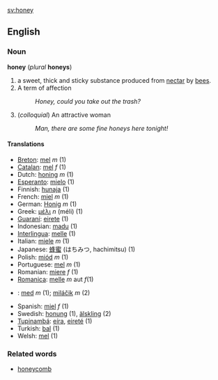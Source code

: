 [[sv:honey]]
==English==
===Noun===
'''honey''' (''plural'' '''honeys''')

#a sweet, thick and sticky substance produced from [[nectar]] by [[bee|bees]].
#A term of affection
#: ''Honey, could you take out the trash?''
#(''colloquial'') An attractive woman
#: ''Man, there are some fine honeys here tonight!''

====Translations====
*[[Breton]]: [[mel]] ''m'' (1)
*[[Catalan]]: [[mel]] ''f'' (1)
*Dutch: [[honing]] ''m'' (1)
*[[Esperanto]]: [[mielo]] (1)
*Finnish: [[hunaja]] (1)
*French: [[miel]] ''m'' (1)
*German: [[Honig]] ''m'' (1)
*Greek: [[μέλι]] ''n'' (méli) (1)
*[[Guaraní]]: [[eirete]] (1)
*Indonesian: [[madu]] (1)
*[[Interlingua]]: [[melle]] (1)
*Italian: [[miele]] ''m'' (1)
*Japanese: [[蜂蜜]] (はちみつ, hachimitsu) (1)
*Polish: [[miód]] ''m'' (1)
*Portuguese: [[mel]] ''m'' (1)
*Romanian: [[miere]] ''f'' (1)
*[[Romanica]]: [[melle]] ''m'' aut ''f''(1)
*{{sk}}: [[med#Slovak|med]] ''m'' (1); [[miláčik#Slovak|miláčik]] ''m'' (2)
*Spanish: [[miel]] ''f'' (1)
*Swedish: [[honung]] (1), [[älskling]] (2)
*[[Tupinambá]]: [[eíra]], [[eireté]] (1)
*Turkish: [[bal]] (1)
*Welsh: [[mel]] (1)

===Related words===

*[[honeycomb]]